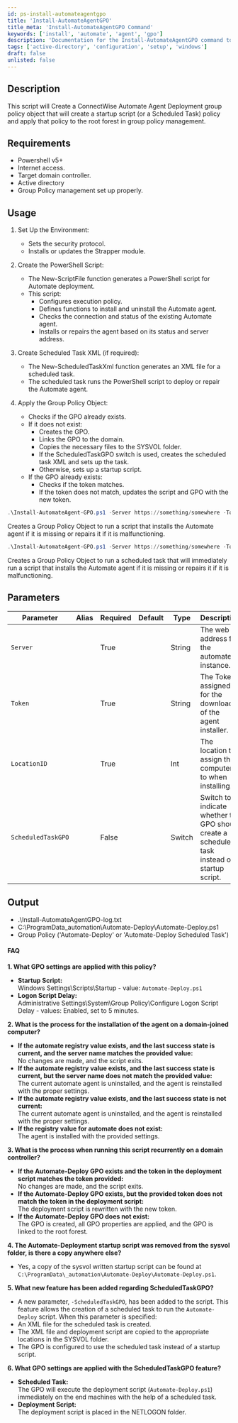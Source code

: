 ```yaml
---
id: ps-install-automateagentgpo
title: 'Install-AutomateAgentGPO'
title_meta: 'Install-AutomateAgentGPO Command'
keywords: ['install', 'automate', 'agent', 'gpo']
description: 'Documentation for the Install-AutomateAgentGPO command to create a ConnectWise Automate Agent Deployment group policy object.'
tags: ['active-directory', 'configuration', 'setup', 'windows']
draft: false
unlisted: false
---
```

## Description
This script will Create a ConnectWise Automate Agent Deployment group policy object that will create a startup script (or a Scheduled Task) policy and apply that policy to the root forest in group policy management.

## Requirements
- Powershell v5+
- Internet access.
- Target domain controller.
- Active directory
- Group Policy management set up properly.

## Usage
1. Set Up the Environment:
    - Sets the security protocol.
    - Installs or updates the Strapper module.

2. Create the PowerShell Script:
    - The New-ScriptFile function generates a PowerShell script for Automate deployment. 
    - This script:
        - Configures execution policy.
        - Defines functions to install and uninstall the Automate agent.
        - Checks the connection and status of the existing Automate agent.
        - Installs or repairs the agent based on its status and server address.

3. Create Scheduled Task XML (if required):
    - The New-ScheduledTaskXml function generates an XML file for a scheduled task.
    -   The scheduled task runs the PowerShell script to deploy or repair the Automate agent.

4. Apply the Group Policy Object:
    - Checks if the GPO already exists.
    - If it does not exist:
        - Creates the GPO.
        - Links the GPO to the domain.
        - Copies the necessary files to the SYSVOL folder.
        - If the ScheduledTaskGPO switch is used, creates the scheduled task XML and sets up the task.
        - Otherwise, sets up a startup script.
    - If the GPO already exists:
        - Checks if the token matches.
        - If the token does not match, updates the script and GPO with the new token.



```powershell
.\Install-AutomateAgent-GPO.ps1 -Server https://something/somewhere -Token 78907gfdg890879fd7g98 -LocationID 2
```
Creates a Group Policy Object to run a script that installs the Automate agent if it is missing or repairs it if it is malfunctioning.

```powershell
.\Install-AutomateAgent-GPO.ps1 -Server https://something/somewhere -Token 78907gfdg890879fd7g98 -ScheduledTaskGPO -LocationID 2
```
Creates a Group Policy Object to run a scheduled task that will immediately run a script that installs the Automate agent if it is missing or repairs it if it is malfunctioning.

## Parameters
| Parameter         | Alias | Required  | Default   | Type      | Description                               |
| ----------------- | ----- | --------- | --------- | --------- | ----------------------------------------- |
| `Server`          |       | True      |           | String    |   The web address for the automate instance.   |
| `Token`           |       | True      |           | String    |   The Token assigned for the download of the agent installer.   |
| `LocationID`      |       | True      |           | Int       |   The location to assign the computers to when installing. |
| `ScheduledTaskGPO`|       | False     |           | Switch    |   Switch to indicate whether the GPO should create a scheduled task instead of a startup script. |

## Output
- .\Install-AutomateAgentGPO-log.txt
- C:\ProgramData\_automation\Automate-Deploy\Automate-Deploy.ps1
- Group Policy ('Automate-Deploy' or 'Automate-Deploy Scheduled Task')


#### FAQ

**1. What GPO settings are applied with this policy?**
- **Startup Script:**  
  Windows Settings\Scripts\Startup - value: `Automate-Deploy.ps1`
- **Logon Script Delay:**  
  Administrative Settings\System\Group Policy\Configure Logon Script Delay - values: Enabled, set to 5 minutes.
  
**2. What is the process for the installation of the agent on a domain-joined computer?**
- **If the automate registry value exists, and the last success state is current, and the server name matches the provided value:**  
  No changes are made, and the script exits.
- **If the automate registry value exists, and the last success state is current, but the server name does not match the provided value:**  
  The current automate agent is uninstalled, and the agent is reinstalled with the proper settings.
- **If the automate registry value exists, and the last success state is not current:**  
  The current automate agent is uninstalled, and the agent is reinstalled with the proper settings.
- **If the registry value for automate does not exist:**  
  The agent is installed with the provided settings.

**3. What is the process when running this script recurrently on a domain controller?**
- **If the Automate-Deploy GPO exists and the token in the deployment script matches the token provided:**  
  No changes are made, and the script exits.
- **If the Automate-Deploy GPO exists, but the provided token does not match the token in the deployment script:**  
  The deployment script is rewritten with the new token.
- **If the Automate-Deploy GPO does not exist:**  
  The GPO is created, all GPO properties are applied, and the GPO is linked to the root forest.

**4. The Automate-Deployment startup script was removed from the sysvol folder, is there a copy anywhere else?**
- Yes, a copy of the sysvol written startup script can be found at `C:\ProgramData\_automation\Automate-Deploy\Automate-Deploy.ps1`.

**5. What new feature has been added regarding ScheduledTaskGPO?**
- A new parameter, `-ScheduledTaskGPO`, has been added to the script. This feature allows the creation of a scheduled task to run the `Automate-Deploy` script. When this parameter is specified:
- An XML file for the scheduled task is created.
- The XML file and deployment script are copied to the appropriate locations in the SYSVOL folder.
- The GPO is configured to use the scheduled task instead of a startup script.

**6. What GPO settings are applied with the ScheduledTaskGPO feature?**
- **Scheduled Task:**  
  The GPO will execute the deployment script (`Automate-Deploy.ps1`) immediately on the end machines with the help of a scheduled task.
- **Deployment Script:**  
  The deployment script is placed in the NETLOGON folder.









